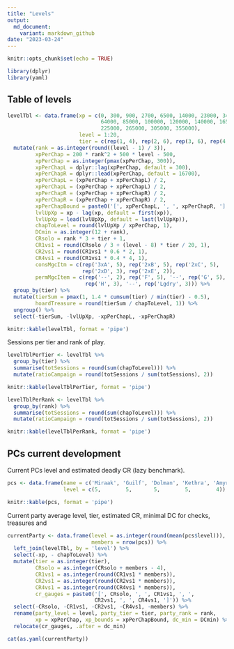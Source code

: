 ```yaml
---
title: "Levels"
output:
  md_document:
    variant: markdown_github
date: "2023-03-24"
---
```


```r
knitr::opts_chunk$set(echo = TRUE)

library(dplyr)
library(yaml)
```

## Table of levels

```r
levelTbl <- data.frame(xp = c(0, 300, 900, 2700, 6500, 14000, 23000, 34000, 48000,
                              64000, 85000, 100000, 120000, 140000, 165000, 195000,
                              225000, 265000, 305000, 355000),
                       level = 1:20,
                       tier = c(rep(1, 4), rep(2, 6), rep(3, 6), rep(4, 4))) %>% 
  mutate(rank = as.integer(round((level - 1) / 3)),
         xpPerChap = 200 * rank^2 + 500 * level - 500,
         xpPerChap = as.integer(pmax(xpPerChap, 300)),
         xpPerChapL = dplyr::lag(xpPerChap, default = 300),
         xpPerChapR = dplyr::lead(xpPerChap, default = 16700),
         xpPerChapL = (xpPerChap + xpPerChapL) / 2,
         xpPerChapL = (xpPerChap + xpPerChapL) / 2,
         xpPerChapR = (xpPerChap + xpPerChapR) / 2,
         xpPerChapR = (xpPerChap + xpPerChapR) / 2,
         xpPerChapBound = paste0('[', xpPerChapL, ', ', xpPerChapR, ']'),
         lvlUpXp = xp - lag(xp, default = first(xp)),
         lvlUpXp = lead(lvlUpXp, default = last(lvlUpXp)),
         chapToLevel = round(lvlUpXp / xpPerChap, 1),
         DCmin = as.integer(12 + rank),
         CRsolo = rank * 3 + tier + 1,
         CR1vs1 = round(CRsolo / 3 + (level - 8) * tier / 20, 1),
         CR2vs1 = round(CR1vs1 * 0.6 * 2, 1),
         CR4vs1 = round(CR1vs1 * 0.4 * 4, 1),
         consMgcItm = c(rep('3xA', 5), rep('2xB', 5), rep('2xC', 5),
                        rep('2xD', 3), rep('2xE', 2)),
         permMgcItem = c(rep('--', 2), rep('F', 5), '--', rep('G', 5),
                         rep('H', 3), '--', rep('Lgdry', 3))) %>%
  group_by(tier) %>%
  mutate(tierSum = pmax(1, 1.4 * cumsum(tier) / min(tier) - 0.5),
         hoardTreasure = round(tierSum / chapToLevel, 1)) %>%
  ungroup() %>%
  select(-tierSum, -lvlUpXp, -xpPerChapL, -xpPerChapR)

knitr::kable(levelTbl, format = 'pipe')
```

Sessions per tier and rank of play.

```r
levelTblPerTier <- levelTbl %>%
  group_by(tier) %>%
  summarise(totSessions = round(sum(chapToLevel))) %>%
  mutate(ratioCampaign = round(totSessions / sum(totSessions), 2))

knitr::kable(levelTblPerTier, format = 'pipe')
```

```r
levelTblPerRank <- levelTbl %>%
  group_by(rank) %>%
  summarise(totSessions = round(sum(chapToLevel))) %>%
  mutate(ratioCampaign = round(totSessions / sum(totSessions), 2))

knitr::kable(levelTblPerRank, format = 'pipe')
```

## PCs current development

Current PCs level and estimated deadly CR (lazy benchmark).

```r
pcs <- data.frame(name = c('Miraak', 'Guilf', 'Dolman', 'Kethra', 'Amyria'),
                  level = c(5,        5,       5,        5,        4))

knitr::kable(pcs, format = 'pipe')

```

Current party average level, tier, estimated CR, minimal DC for checks, treasures and 

```r
currentParty <- data.frame(level = as.integer(round(mean(pcs$level))),
                           members = nrow(pcs)) %>%
  left_join(levelTbl, by = 'level') %>%
  select(-xp, - chapToLevel) %>%
  mutate(tier = as.integer(tier),
         CRsolo = as.integer(CRsolo + members - 4),
         CR1vs1 = as.integer(round(CR1vs1 * members)),
         CR2vs1 = as.integer(round(CR2vs1 * members)),
         CR4vs1 = as.integer(round(CR4vs1 * members)),
         cr_gauges = paste0('[', CRsolo, ', ', CR1vs1, ', ',
                            CR2vs1, ', ', CR4vs1, ']')) %>%
  select(-CRsolo, -CR1vs1, -CR2vs1, -CR4vs1, -members) %>%
  rename(party_level = level, party_tier = tier, party_rank = rank,
         xp = xpPerChap, xp_bounds = xpPerChapBound, dc_min = DCmin) %>%
  relocate(cr_gauges, .after = dc_min)

cat(as.yaml(currentParty))
```
